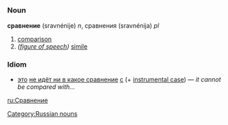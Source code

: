 =={{ru}}==
[[Category:Russian nouns]]
===Noun===
'''сравнение''' (sravnénije) ''n'', сравнения (sravnénija) ''pl''

# [[comparison]]
#''([[figure of speech]])'' [[simile]]

===Idiom===
*[[это]] [[не идёт ни в какое сравнение]] [[с#Russian|с]] (+ [[instrumental case]]) — ''it cannot be compared with...''

[[ru:Сравнение]]